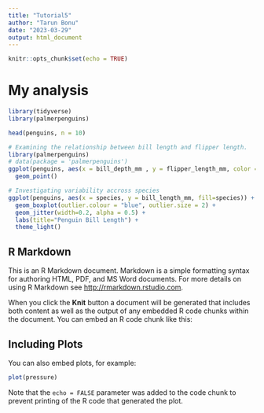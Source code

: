 ```yaml
---
title: "Tutorial5"
author: "Tarun Bonu"
date: "2023-03-29"
output: html_document
---
```


```r
knitr::opts_chunk$set(echo = TRUE)
```


# My analysis

```r
library(tidyverse)
library(palmerpenguins)
```


```r
head(penguins, n = 10)
```



```r
# Examining the relationship between bill length and flipper length.
library(palmerpenguins)
# data(package = 'palmerpenguins')
ggplot(penguins, aes(x = bill_depth_mm , y = flipper_length_mm, color = species)) +
  geom_point()
```

```r
# Investigating variability accross species
ggplot(penguins, aes(x = species, y = bill_length_mm, fill=species)) +
  geom_boxplot(outlier.colour = "blue", outlier.size = 2) +
  geom_jitter(width=0.2, alpha = 0.5) +
  labs(title="Penguin Bill Length") +
  theme_light()
```








## R Markdown

This is an R Markdown document. Markdown is a simple formatting syntax for authoring HTML, PDF, and MS Word documents. For more details on using R Markdown see <http://rmarkdown.rstudio.com>.

When you click the **Knit** button a document will be generated that includes both content as well as the output of any embedded R code chunks within the document. You can embed an R code chunk like this:

## Including Plots

You can also embed plots, for example:

```r
plot(pressure)
```

Note that the `echo = FALSE` parameter was added to the code chunk to prevent printing of the R code that generated the plot.
